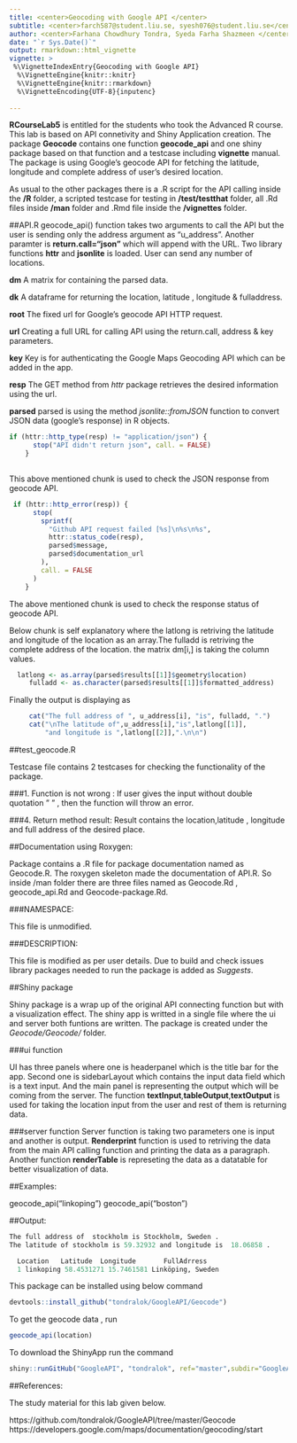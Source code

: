```yaml
---
title: <center>Geocoding with Google API </center>
subtitle: <center>farch587@student.liu.se, syesh076@student.liu.se</center>
author: <center>Farhana Chowdhury Tondra, Syeda Farha Shazmeen </center>
date: "`r Sys.Date()`"
output: rmarkdown::html_vignette
vignette: >
 %\VignetteIndexEntry{Geocoding with Google API}
  %\VignetteEngine{knitr::knitr}
  %\VignetteEngine{knitr::rmarkdown}
  %\VignetteEncoding{UTF-8}{inputenc}
  
---
```


**RCourseLab5** is entitled for the students who took the Advanced R course. This lab is based on API connetivity and Shiny Application creation. The package **Geocode** contains one function **geocode_api** and one shiny package based on that function and a testcase including **vignette** manual. The package is using Google's geocode API for fetching the latitude, longitude and complete address of user's desired location.

As usual to the other packages there is a .R script for the API calling inside the **/R** folder, a scripted testcase for testing in **/test/testthat** folder, all .Rd files inside **/man** folder and .Rmd file inside the **/vignettes** folder. 

##API.R
geocode_api() function takes two arguments to call the API but the user is sending only the address argument as "u_address". Another paramter is **return.call="json"** which will append with the URL.
Two library functions **httr** and **jsonlite** is loaded. User can send any
number of locations. 


**dm** A matrix for containing the parsed data.    

**dk** A dataframe for returning the location, latitude , longitude & fulladdress.   

**root** The fixed url for Google's geocode API HTTP request.    

**url** Creating a full URL for calling API using the return.call, address & key parameters.   

**key** Key is for authenticating the Google Maps Geocoding API which can be added in the app.    

**resp** The GET method from *httr* package retrieves the desired information using the url.     

**parsed** parsed is using the method *jsonlite::fromJSON* function to convert JSON data (google's response) in R objects.    



```r
if (httr::http_type(resp) != "application/json") {
      stop("API didn't return json", call. = FALSE)
    }
    
```

This above mentioned chunk is used  to check the JSON response from geocode API. 

```r
 if (httr::http_error(resp)) {
      stop(
        sprintf(
          "Github API request failed [%s]\n%s\n%s",
          httr::status_code(resp),
          parsed$message,
          parsed$documentation_url
        ),
        call. = FALSE
      )
    }
```

The above mentioned chunk is used to check the response status of geocode API.

Below chunk is self explanatory where the latlong is retriving the latitude and longitude of the location as an array.The fulladd is retriving the complete address of the location. the matrix dm[i,] is taking the column values.


```r
  latlong <- as.array(parsed$results[[1]]$geometry$location)
     fulladd <- as.character(parsed$results[[1]]$formatted_address)
```


Finally the output is displaying as

```r

     cat("The full address of ", u_address[i], "is", fulladd, ".")
     cat("\nThe latitude of",u_address[i],"is",latlong[[1]],
         "and longitude is ",latlong[[2]],".\n\n")
```


##test_geocode.R

Testcase file contains 2 testcases for checking the functionality of the package.

###1. Function is not wrong : 
If user gives the input without double quotation " " , then the function will throw an error.


###4. Return method result:
Result contains the location,latitude , longitude and full address of the desired place.


##Documentation using Roxygen:

Package contains a .R file for package documentation named as Geocode.R. The roxygen skeleton made the documentation of API.R. So inside /man folder there are three files named as Geocode.Rd , geocode_api.Rd and Geocode-package.Rd.   


###NAMESPACE:

This file is unmodified.

###DESCRIPTION:

This file is modified as per user details. Due to build and check issues library packages needed to run the package is added as *Suggests*.



##Shiny package

Shiny package is a wrap up of the original API connecting function but with a visualization effect. The shiny app is writted in a single file where the ui and server both funtions are written. The package is created under the *Geocode/Geocode/* folder.

###ui function

UI has three panels where one is headerpanel which is the title bar for the app. Second one is sidebarLayout
which contains the input data field which is a text input. And the main panel is representing the output which will be coming from  the server. The function **textInput**,**tableOutput**,**textOutput** is used for taking the location input from the user and rest of them is returning data.


###server function
Server function is taking two parameters one is input and another is output. **Renderprint** function is used to retriving the data from the main API calling function and printing the data as a paragraph. Another function **renderTable** is represeting the data as a datatable for better visualization of data. 



##Examples:

geocode_api("linkoping")
geocode_api("boston")


##Output:

```r
The full address of  stockholm is Stockholm, Sweden .
The latitude of stockholm is 59.32932 and longitude is  18.06858 .
```

  
  
```r
  Location   Latitude  Longitude       FullAdrress
  1 linkoping 58.4531271 15.7461581 Linköping, Sweden
```


This package can be installed using below command    

```r
devtools::install_github("tondralok/GoogleAPI/Geocode")
```

To get the geocode data , run 

```r
geocode_api(location)
```

To download the ShinyApp run the command
```r
shiny::runGitHub("GoogleAPI", "tondralok", ref="master",subdir="GoogleAPI/Geocode")
```


##References:

The study material for this lab given below.

https://github.com/tondralok/GoogleAPI/tree/master/Geocode
https://developers.google.com/maps/documentation/geocoding/start



